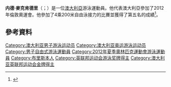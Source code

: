 '''内德·麥克肯德里'''（{{lang-en|Ned McKendry}}；{{bd|1992年|7月4日}}）是一位[[澳大利亞|澳大利亞]]游泳運動員。他代表澳大利亞參加了2012年倫敦奧運會。他參加了4乘200米自由泳接力的比賽並獲得了第五名的成績<ref>{{Cite web |url=http://www.london2012.com/athlete/mckendry-ned-1116539/ |title=London 2012 profile |accessdate=2015-06-14 |archive-date=2013-04-27 |archive-url=https://web.archive.org/web/20130427074213/http://www.london2012.com/athlete/mckendry-ned-1116539/ |dead-url=no }}</ref>。

==參考資料==
{{Reflist}}
{{DEFAULTSORT:McKendry, Ned}}
[[Category:澳大利亚男子游泳运动员|Category:澳大利亚男子游泳运动员]]
[[Category:澳大利亚奥运游泳运动员|Category:澳大利亚奥运游泳运动员]]
[[Category:男子自由式游泳運動員|Category:男子自由式游泳運動員]]
[[Category:2012年夏季奧林匹克運動會游泳運動員|Category:2012年夏季奧林匹克運動會游泳運動員]]
[[Category:布里斯本人|Category:布里斯本人]]
[[Category:英联邦运动会游泳奖牌得主|Category:英联邦运动会游泳奖牌得主]]
[[Category:澳大利亚英联邦运动会金牌得主|Category:澳大利亚英联邦运动会金牌得主]]